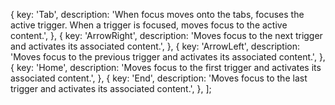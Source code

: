   {
    key: 'Tab',
    description:
      'When focus moves onto the tabs, focuses the active trigger. When a trigger is focused, moves focus to the active content.',
  },
  {
    key: 'ArrowRight',
    description:
      'Moves focus to the next trigger and activates its associated content.',
  },
  {
    key: 'ArrowLeft',
    description:
      'Moves focus to the previous trigger and activates its associated content.',
  },
  {
    key: 'Home',
    description:
      'Moves focus to the first trigger and activates its associated content.',
  },
  {
    key: 'End',
    description:
      'Moves focus to the last trigger and activates its associated content.',
  },
];

